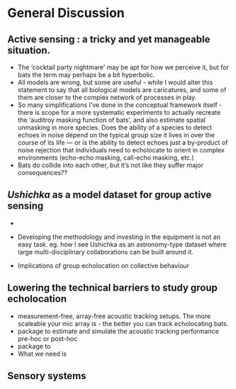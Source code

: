 # General Discussion

## Active sensing : a tricky and yet manageable situation. 
* The 'cocktail party nightmare' may be apt for how we perceive it, but for bats the term may  perhaps be a bit hyperbolic.
* All models are wrong, but some are useful - while I would alter this statement to say that all biological models are caricatures, and some of them are closer to the complex network of processes in play. 
* So many simplifications I've done in the conceptual framework itself - there is scope for a more systematic experiments to actually recreate the 'auditroy masking function of bats', and also estimate spatial unmasking in more species. Does the ability of a species to detect echoes in noise depend on the typical group size it lives in over the course of its life --- or is the ability to detect echoes just a by-product of noise rejection that individuals need to echolocate to orient in complex environments (echo-echo masking, call-echo masking, etc.)
* Bats do collide into each other, but it's not like they suffer major consequences??


## *Ushichka* as a model dataset for group active sensing 
* 
* Developing the methodology and investing in the equipment is not an easy task. eg. how I see Ushichka as an astronomy-type dataset where large multi-disciplinary collaborations can be built around it. 

* Implications of group echolocation on collective behaviour 

## Lowering the technical barriers to study group echolocation 
* measurement-free, array-free acoustic tracking setups. The more scaleable your mic array is - the better you can track echolocating bats. 
* package to estimate and simulate the acoustic tracking performance  pre-hoc or post-hoc
* package to 
* What we need is 

## Sensory systems 
